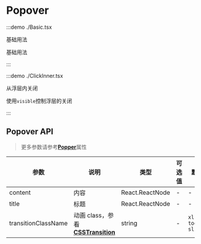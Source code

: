 # Popover

:::demo ./Basic.tsx

基础用法

基础用法

:::

:::demo ./ClickInner.tsx

从浮层内关闭

使用`visible`控制浮层的关闭

:::

## Popover API

> 更多参数请参考[**Popper**](/Popper)属性

| 参数 | 说明 | 类型 | 可选值 | 默认值 | 是否必填 |
| --- | --- | --- | --- | --- | --- |
| content | 内容 | React.ReactNode | - | - | true |
| title | 标题 | React.ReactNode | - | - | false |
| transitionClassName | 动画 class，参看[**CSSTransition**](/CSSTransition) | string | - | `xl-tooltip-slide` | false |

